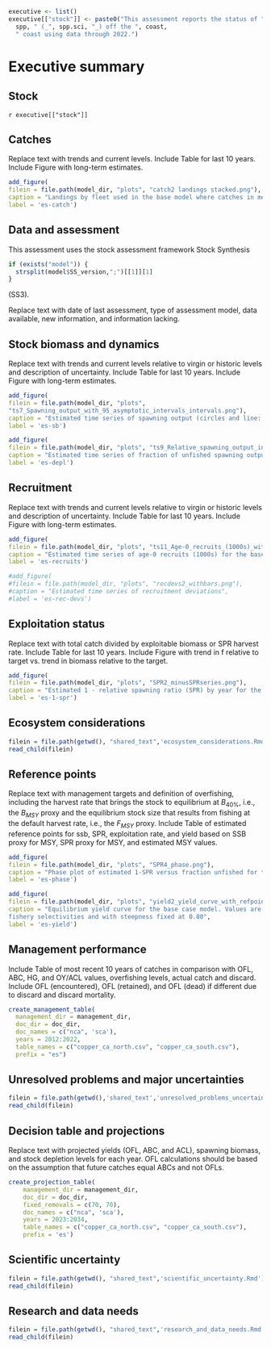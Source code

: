 ```r
executive <- list()
executive[["stock"]] <- paste0("This assessment reports the status of ",
  spp, " (_", spp.sci, "_) off the ", coast, 
  " coast using data through 2022.")
```

# Executive summary{-}

## Stock{-}

`r executive[["stock"]]`

## Catches{-}

Replace text with
trends and current levels.
Include Table for last 10 years.
Include Figure with long-term estimates.


\input{tex_tables/a_Catches_ES.tex}

```r
add_figure(
filein = file.path(model_dir, "plots", "catch2 landings stacked.png"), 
caption = "Landings by fleet used in the base model where catches in metric tons by fleet are stacked",
label = 'es-catch')
```

## Data and assessment{-}

This assessment uses the stock assessment framework
Stock Synthesis 
```r
if (exists("model")) {
  strsplit(model$SS_version,";")[[1]][1]
}
```
(SS3).

Replace text with
date of last assessment,
type of assessment model,
data available,
new information, and
information lacking.

## Stock biomass and dynamics{-}

Replace text with
trends and current levels relative to virgin or historic levels and
description of uncertainty.
Include Table for last 10 years.
Include Figure with long-term estimates.

\input{tex_tables/b_SSB_ES.tex}

```r
add_figure(
filein = file.path(model_dir, "plots",
"ts7_Spawning_output_with_95_asymptotic_intervals_intervals.png"), 
caption = "Estimated time series of spawning output (circles and line: median; light broken lines: 95 percent intervals) for the base model",
label = 'es-sb')
```

```r
add_figure(
filein = file.path(model_dir, "plots", "ts9_Relative_spawning_output_intervals.png"), 
caption = "Estimated time series of fraction of unfished spawning output (circles and line: median; light broken lines: 95 percent intervals) for the base model",
label = 'es-depl')
```

\clearpage

## Recruitment{-}

Replace text with
trends and current levels relative to virgin or historic levels and
description of uncertainty.
Include Table for last 10 years.
Include Figure with long-term estimates.

\input{tex_tables/c_Recr_ES.tex}

```r
add_figure(
filein = file.path(model_dir, "plots", "ts11_Age-0_recruits_(1000s)_with_95_asymptotic_intervals.png"), 
caption = "Estimated time series of age-0 recruits (1000s) for the base model with 95 percent intervals",
label = 'es-recruits')
```

```r
#add_figure(
#filein = file.path(model_dir, "plots", "recdevs2_withbars.png"), 
#caption = "Estimated time series of recruitment deviations",
#label = 'es-rec-devs')
```

\clearpage

## Exploitation status{-}

Replace text with
total catch divided by exploitable biomass or SPR harvest rate.
Include Table for last 10 years.
Include Figure with trend in f relative to target vs. trend in biomass relative to the target.

\input{tex_tables/d_SPR_ES.tex}

```r
add_figure(
filein = file.path(model_dir, "plots", "SPR2_minusSPRseries.png"), 
caption = "Estimated 1 - relative spawning ratio (SPR) by year for the base model. The management target is plotted as a red horizontal line and values above this reflect harvest in excess of the proxy harvest rate",
label = 'es-1-spr')
```

## Ecosystem considerations{-}

```r
filein = file.path(getwd(), "shared_text",'ecosystem_considerations.Rmd')
read_child(filein)
```

## Reference points{-}

Replace text with
management targets and definition of overfishing, including the harvest rate that brings the stock to equilibrium at $B_{40\%}$, i.e., the $B_{MSY}$ proxy and the equilibrium stock size that results from fishing at the default harvest rate, i.e., the $F_{MSY}$ proxy.
Include Table of estimated reference points for ssb, SPR, exploitation rate, and yield based on SSB proxy for MSY, SPR proxy for MSY, and estimated MSY values.

\input{tex_tables/e_ReferencePoints_ES.tex}


```r
add_figure(
filein = file.path(model_dir, "plots", "SPR4_phase.png"), 
caption = "Phase plot of estimated 1-SPR versus fraction unfished for the base model",
label = 'es-phase')
```


```r
add_figure(
filein = file.path(model_dir, "plots", "yield2_yield_curve_with_refpoints.png"), 
caption = "Equilibrium yield curve for the base case model. Values are based on the 2020
fishery selectivities and with steepness fixed at 0.80",
label = 'es-yield')
```


## Management performance{-}

Include Table of most recent 10 years of
catches in comparison with OFL, ABC, HG, and OY/ACL values,
overfishing levels,
actual catch and discard.
Include OFL (encountered), OFL (retained), and OFL (dead) if different due to discard and discard mortality.


```r

create_management_table(
  management_dir = management_dir, 
  doc_dir = doc_dir, 
  doc_names = c("nca", 'sca'),
  years = 2012:2022,
  table_names = c("copper_ca_north.csv", "copper_ca_south.csv"),
  prefix = "es")

```

## Unresolved problems and major uncertainties{-}


```r
filein = file.path(getwd(),'shared_text','unresolved_problems_uncertainties.Rmd')
read_child(filein)
```

## Decision table and projections{-}

Replace text with
projected yields (OFL, ABC, and ACL), spawning biomass, and stock depletion levels for each year.
OFL calculations should be based on the assumption that future catches equal ABCs and not OFLs.


```r

create_projection_table(
    management_dir = management_dir, 
    doc_dir = doc_dir, 
    fixed_removals = c(70, 70),
    doc_names = c("nca", 'sca'),
    years = 2023:2034,
    table_names = c("copper_ca_north.csv", "copper_ca_south.csv"),
    prefix = 'es')

```


## Scientific uncertainty{-}

```r
filein = file.path(getwd(), "shared_text",'scientific_uncertainty.Rmd')
read_child(filein)
```

## Research and data needs{-}

```r
filein = file.path(getwd(), "shared_text",'research_and_data_needs.Rmd')
read_child(filein)
```
